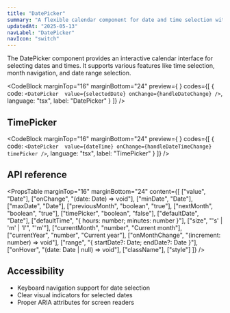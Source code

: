 ```yaml
---
title: "DatePicker"
summary: "A flexible calendar component for date and time selection with support for range selection and time picking."
updatedAt: "2025-05-13"
navLabel: "DatePicker"
navIcon: "switch"
---
```


The DatePicker component provides an interactive calendar interface for selecting dates and times. It supports various features like time selection, month navigation, and date range selection.

<CodeBlock
  marginTop="16"
  marginBottom="24"
  preview={
    <BasicDatePickerExample />
  }
  codes={[
    {
      code:
`<DatePicker 
    value={selectedDate}
    onChange={handleDateChange}
/>`,
      language: "tsx",
      label: "DatePicker"
    }
  ]}
/>

## TimePicker

<CodeBlock
  marginTop="16"
  marginBottom="24"
  preview={
    <DateTimePickerExample />
  }
  codes={[
    {
      code:
`<DatePicker 
    value={dateTime}
    onChange={handleDateTimeChange}
    timePicker
/>`,
      language: "tsx",
      label: "TimePicker"
    }
  ]}
/>

## API reference

<PropsTable
  marginTop="16"
  marginBottom="24"
  content={[
    ["value", "Date"],
    ["onChange", "(date: Date) => void"],
    ["minDate", "Date"],
    ["maxDate", "Date"],
    ["previousMonth", "boolean", "true"],
    ["nextMonth", "boolean", "true"],
    ["timePicker", "boolean", "false"],
    ["defaultDate", "Date"],
    ["defaultTime", "{ hours: number; minutes: number }"],
    ["size", "'s' | 'm' | 'l'", "'m'"],
    ["currentMonth", "number", "Current month"],
    ["currentYear", "number", "Current year"],
    ["onMonthChange", "(increment: number) => void"],
    ["range", "{ startDate?: Date; endDate?: Date }"],
    ["onHover", "(date: Date | null) => void"],
    ["className"],
    ["style"]
  ]}
/>

## Accessibility

- Keyboard navigation support for date selection
- Clear visual indicators for selected dates
- Proper ARIA attributes for screen readers